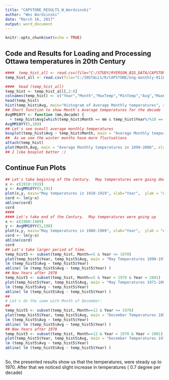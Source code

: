 ---
title: "CAPSTONE_RESULTS_W_Wardzinski"
author: "Wes Wardzinski"
date: "March 16, 2017"
output: word_document
---

```{r setup, include=FALSE}
knitr::opts_chunk$set(echo = TRUE)
```

## Code and Results for Loading and Processing Ottawa temperatures in 20th Century


```{r cars}
####  temp_hist_all <- read.csv(file="C:/STUDY/RYERSON_BIG_DATA/CAPSTONE/eng-monthly-011889-122006.csv", header=TRUE, sep=",")
temp_hist_all <- read.csv(file="C:/INSTALLS/R/CAPSTONE/eng-monthly-011889-122006.csv", header=TRUE, sep=",")

####  head (temp_hist_all)
temp_hist <- temp_hist_all[,2:8]
colnames(temp_hist) <- c("Year","Month","MaxTemp","MinTemp","Avg","MaxExt","MinExt")
head(temp_hist)
hist(temp_hist$Avg, main="Histogram of Average Monthly temperatures", xlab = "Avg Temp in Celsius") 
## Short function to show Month's Average temperatures for the decade
AvgMM10YY <- function (mm,decade) { 
  + temp_hist$Avg[which(temp_hist$Month == mm & temp_hist$Year%/%10 == decade)] }
AvgMM10YY(5,189)
## Let's see oveall average monthly temperatures
boxplot(temp_hist$Avg ~ temp_hist$Month, main = "Average Monthly temperatures in 1890-2006", xlab="Months 1=January... 12=December", ylab="Avg  Temp in Celsius") 
##  As we see the winter months have more fluctuations
attach(temp_hist)
plot(Month,Avg, main = "Average Monthly temperatures in 1890-2006", xlab = "Month", ylab = "Avg temp in Celsius")
## I like boxplot better :)

```

## Continue Fun Plots

```{r echo=TRUE}
## Let's take begining of the Century.  May temperatures were going down
x <- c(1910:1919)  
y <- AvgMM10YY(5,191)
plot(x,y, main="May temperatures in 1910-1919", xlab="Year",  ylab = "Avg Temp in Celsius")
cord <- lm(y~x)
abline(cord)
cord
####
#### Let's take end of the Century.  May temperatures were going up
x <- c(1980:1989)  
y <- AvgMM10YY(5,198)
plot(x,y, main="May temperatures in 1980-1989", xlab="Year",  ylab = "Avg Temp in Celsius")
cord <- lm(y~x)
abline(cord)
cord
## Let's take larger period of time.
temp_hist5 <- subset(temp_hist, Month==5 & Year <= 1970)
plot(temp_hist5$Year, temp_hist5$Avg, main = "May Temperatures 1890-1970", xlab = "Year", ylab = "Avg temp in Celsius")
lm (temp_hist5$Avg ~ temp_hist5$Year)
abline( lm (temp_hist5$Avg ~ temp_hist5$Year) )
## Now Years after 1970
temp_hist5 <- subset(temp_hist, Month==5 & Year > 1970 & Year < 2001)
plot(temp_hist5$Year, temp_hist5$Avg, main = "May Temperatures 1971-2000", xlab = "Year", ylab = "Avg temp in Celsius")
lm (temp_hist5$Avg ~ temp_hist5$Year)
abline( lm (temp_hist5$Avg ~ temp_hist5$Year) )
##
# Let's do the same with Month of December:
##
temp_hist5 <- subset(temp_hist, Month==12 & Year <= 1970)
plot(temp_hist5$Year, temp_hist5$Avg, main = "December Temperatures 1890-1970", xlab = "Year", ylab = "Avg temp in Celsius")
lm (temp_hist5$Avg ~ temp_hist5$Year)
abline( lm (temp_hist5$Avg ~ temp_hist5$Year) )
## Now Years after 1970
temp_hist5 <- subset(temp_hist, Month==12 & Year > 1970 & Year < 2001)
plot(temp_hist5$Year, temp_hist5$Avg, main = "December Temperatures 1971-2000", xlab = "Year", ylab = "Avg temp in Celsius")
lm (temp_hist5$Avg ~ temp_hist5$Year)
abline( lm (temp_hist5$Avg ~ temp_hist5$Year) )

```



```{r pressure, echo=FALSE}

```

So, the presented results show us that the temperatures, were steady up to 1970.  After that we noticed slight increase in temperatures ( 0.7 degree per decade)
